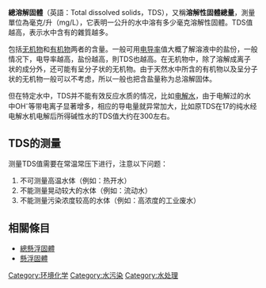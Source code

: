 {{NoteTA
|G1=Chemistry
|G2=Unit
|1 = zh-hans:体积分数; zh-hk:體積百分濃度; zh-tw:體積百分濃度;
|2 = zh-hans:百万分率; zh-hk:百萬分率; zh-tw:百萬分點濃度;
|3 = zh-hans:十亿分率; zh-hk:十億分率; zh-tw:十億分點濃度;
}}
{{多個問題|
{{expert|time=2015-08-18T07:00:51+00:00}}
{{unreferenced|time=2015-08-18T07:00:51+00:00}}
}}
'''總溶解固體'''（英語：Total dissolved solids，TDS），又稱'''溶解性固體總量'''，測量單位為毫克/升（mg/L），它表明一公升的水中溶有多少毫克溶解性固體。TDS值越高，表示水中含有的雜質越多。 

包括[[无机物|无机物]]和[[有机物|有机物]]两者的含量。一般可用[[电导率|电导率]]值大概了解溶液中的盐份，一般情况下，电导率越高，盐份越高，則TDS也越高。在无机物中，除了溶解成离子状的成分外，还可能有呈分子状的无机物。由于天然水中所含的有机物以及呈分子状的无机物一般可以不考虑，所以一般也把含盐量称为总溶解固体。

但在特定水中，TDS并不能有效反应水质的情况，比如[[电解水|电解水]]，由于电解过的水中OH<sup>-</sup>等带电离子显著增多，相应的导电量就异常加大，比如原TDS在17的纯水经电解水机电解后所得碱性水的TDS值大约在300左右。

==TDS的测量==
测量TDS值需要在常温常压下进行，注意以下问题：
#不可测量高温水体（例如：热开水）
#不能测量晃动较大的水体（例如：流动水）
#不能测量污染浓度较高的水体（例如：高浓度的工业废水）

==相關條目==
*[[總懸浮固體|總懸浮固體]]
*[[懸浮固體|懸浮固體]]

{{溶液}}

[[Category:环境化学|Category:环境化学]]
[[Category:水污染|Category:水污染]]
[[Category:水处理|Category:水处理]]